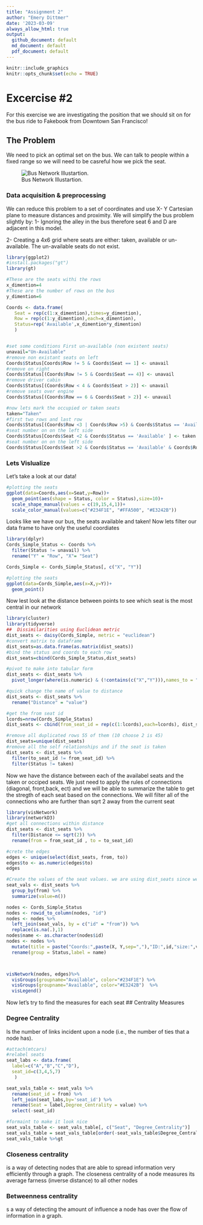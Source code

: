 ```yaml
---
title: "Assignment 2"
author: "Emery Dittmer"
date: '2023-03-09'
always_allow_html: true
output:
  github_document: default
  md_document: default
  pdf_document: default
---
```

```r
knitr::include_graphics
knitr::opts_chunk$set(echo = TRUE)
```

# Excercise #2
For this exercise we are investigating the position that we should sit on for the bus ride to Fakebook from Downtown San Francisco!

## The Problem
We need to pick an optimal set on the bus. We can talk to people within a fixed range so we will need to be casreful how we pick the seat.


![Bus Network Illustartion.](Bus.png)

### Data acquisition & preprocessing

We can reduce this problem to a set of coordinates and use X- Y Cartesian plane to measure distances and proximity. We will simplify the bus problem slightly by:
1- Ignoring the alley in the bus therefore seat 6 and D are adjacent in this model.

2- Creating a 4x6 grid where seats are either: taken, available or un-available. The un-available seats do not exist. 
```r
library(ggplot2)
#install.packages("gt")
library(gt)
```

```r
#These are the seats withi the rows
x_dimention=4
#These are the number of rows on the bus
y_dimention=6

Coords <- data.frame(
   Seat = rep(c(1:x_dimention),times=y_dimention), 
   Row = rep(c(1:y_dimention),each=x_dimention),
   Status=rep('Available',x_dimention*y_dimention)
   )


#set some conditions First un-available (non existent seats)
unavail="Un-Available"
#remove non existant seats on left
Coords$Status[Coords$Row != 5 & Coords$Seat == 1] <- unavail
#remove on right
Coords$Status[(Coords$Row != 5 & Coords$Seat == 4)] <- unavail
#remove driver cabin
Coords$Status[(Coords$Row < 4 & Coords$Seat > 2)] <- unavail
#remove seats over engine
Coords$Status[(Coords$Row == 6 & Coords$Seat > 2)] <- unavail

#now lets mark the occupied or taken seats
taken="Taken"
#first two rows and last row 
Coords$Status[(Coords$Row <3 | Coords$Row >5) & Coords$Status == 'Available' ] <- taken
#seat number on on the left side
Coords$Status[Coords$Seat <2 & Coords$Status == 'Available' ] <- taken
#seat number on on the left side
Coords$Status[Coords$Seat >2 & Coords$Status == 'Available' & Coords$Row >4 ] <- taken
```

### Lets Vislualize
Let's take a look at our data!

```r
#plotting the seats
ggplot(data=Coords,aes(x=Seat,y=Row))+
  geom_point(aes(shape = Status, color = Status),size=10)+
  scale_shape_manual(values = c(19,15,4,1))+
  scale_color_manual(values=c("#234F1E", "#FFA500", "#E3242B"))
```

Looks like we have our bus, the seats available and taken!
Now lets filter our data frame to have only the useful coordiates
```r
library(dplyr)
Cords_Simple_Status <- Coords %>%
  filter(Status != unavail) %>%
  rename("Y" = "Row", "X"= "Seat")

Cords_Simple <- Cords_Simple_Status[, c("X", "Y")]

```

```r
#plotting the seats
ggplot(data=Cords_Simple,aes(x=X,y=Y))+
  geom_point()
```
Now lest look at the distance between points to see which seat is the most central in our network

```r
library(cluster)
library(tidyverse)
##  Dissimilarities using Euclidean metric
dist_seats <- daisy(Cords_Simple, metric = "euclidean")
#convert matrix to dataframe
dist_seats=as.data.frame(as.matrix(dist_seats))
#bind the status and coords to each row
dist_seats=cbind(Cords_Simple_Status,dist_seats)

#pivot to make into tabular form
dist_seats <- dist_seats %>% 
  pivot_longer(where(is.numeric) & (!contains(c("X","Y"))),names_to = "to_seat_id")

#quick change the name of value to distance
dist_seats <- dist_seats %>%
  rename("Distance" = "value")

#get the from seat id
lcords=nrow(Cords_Simple_Status)
dist_seats <- cbind(from_seat_id = rep(c(1:lcords),each=lcords), dist_seats)

#remove all duplicated rows 55 of them (10 choose 2 is 45)
dist_seats=unique(dist_seats) 
#remove all the self relationships and if the seat is taken
dist_seats <- dist_seats %>% 
  filter(to_seat_id != from_seat_id) %>%
  filter(Status != taken)
```

Now we have the distance between each of the availabel seats and the taken or occiped seats. We just need to apply the rules of connections (diagonal, front,back, ect) and we will be able to summarize the table to get the stregth of each seat based on the connections. We will filter all of the connections who are further than sqrt 2 away from the current seat

``` r
library(visNetwork)
library(networkD3)
#get all connections within distance
dist_seats <- dist_seats %>%
  filter(Distance <= sqrt(2)) %>%
  rename(from = from_seat_id , to = to_seat_id)

#crete the edges
edges <- unique(select(dist_seats, from, to))
edges$to <- as.numeric(edges$to)
edges

#Create the values of the seat values. we are using dist_seats since we dont care about the occupied seats at this point
seat_vals <- dist_seats %>%
  group_by(from) %>%
  summarize(value=n())

nodes <- Cords_Simple_Status
nodes <- rowid_to_column(nodes, "id")
nodes <- nodes %>% 
  left_join(seat_vals, by = c("id" = "from")) %>%
  replace(is.na(.),1)
nodes$name <- as.character(nodes$id)
nodes <- nodes %>% 
  mutate(title = paste("Coords:",paste(X, Y,sep=","),"ID:",id,"size:",value, sep = " ")) %>%
  rename(group = Status,label = name) 



visNetwork(nodes, edges)%>%
  visGroups(groupname="Available", color="#234F1E") %>%
  visGroups(groupname="Available", color="#E3242B")  %>%
  visLegend()
```



Now let's try to find the measures for each seat
## Centrality Measures

### Degree Centrality
Is the number of links incident upon a node (i.e., the number of ties that a node has).

```r
#attach(mtcars)
#relabel seats
seat_labs <- data.frame(
  label=c("A","B","C","D"),
  seat_id=c(3,4,5,7)
   )

seat_vals_table <- seat_vals %>% 
  rename(seat_id = from) %>%
  left_join(seat_labs,by='seat_id') %>%
  rename(Seat = label,Degree_Centrality = value) %>%
  select(-seat_id)

#formaint to make it look nice
seat_vals_table <- seat_vals_table[, c("Seat", "Degree_Centrality")]
seat_vals_table = seat_vals_table[order(-seat_vals_table$Degree_Centrality),]
seat_vals_table %>%gt
``` 
### Closeness centrality
is a way of detecting nodes that are able to spread information very efficiently through a graph. The closeness centrality of a node measures its average farness (inverse distance) to all other nodes


### Betweenness centrality
s a way of detecting the amount of influence a node has over the flow of information in a graph.

